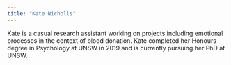 ```yaml
---
title: "Kate Nicholls"
---
```


Kate is a casual research assistant working on projects including emotional processes in the context of blood donation. Kate completed her Honours degree in Psychology at UNSW in 2019 and is currently pursuing her PhD at UNSW.
